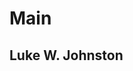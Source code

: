 Main
================================================================================

Luke W. Johnston {#title}
--------------------------------------------------------------------------------
